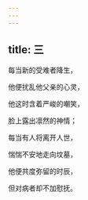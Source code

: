 ```yaml
---
---
---
```

title: 三
---




每当新的受难者降生，

他便扰乱他父亲的心灵，

他这时含着严峻的嘲笑，

脸上露出凛然的神情；

每当有人将离开人世，

惴惴不安地走向坟墓，

他便共度弥留的时辰，

但对病者却不加慰抚。